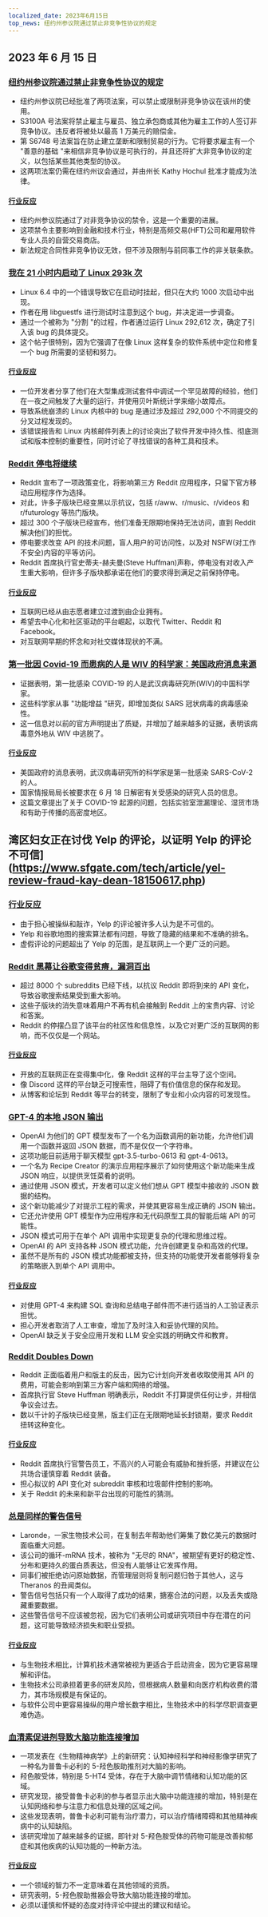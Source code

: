 ```yaml
---
localized_date: 2023年6月15日
top_news: 纽约州参议院通过禁止非竞争性协议的规定
---
```




## 2023 年 6 月 15 日

### [纽约州参议院通过禁止非竞争性协议的规定](https://ogletree.com/insights/new-york-state-senate-passes-prohibitions-on-non-competes/)

- 纽约州参议院已经批准了两项法案，可以禁止或限制非竞争协议在该州的使用。
- S3100A 号法案将禁止雇主与雇员、独立承包商或其他为雇主工作的人签订非竞争协议。违反者将被处以最高 1 万美元的赔偿金。
- 第 S6748 号法案旨在防止建立垄断和限制贸易的行为。它将要求雇主有一个 "善意的基础 "来相信非竞争协议是可执行的，并且还将扩大非竞争协议的定义，以包括某些其他类型的协议。
- 这两项法案仍需在纽约州议会通过，并由州长 Kathy Hochul 批准才能成为法律。

#### [行业反应](http://news.ycombinator.com/item?id=36329483)

- 纽约州参议院通过了对非竞争协议的禁令，这是一个重要的进展。
- 这项禁令主要影响到金融和技术行业，特别是高频交易(HFT)公司和雇用软件专业人员的自营交易商店。
- 新法规定合同性非竞争协议无效，但不涉及限制与前同事工作的非关联条款。

### [我在 21 小时内启动了 Linux 293k 次](https://rwmj.wordpress.com/2023/06/14/i-booted-linux-292612-times/)

- Linux 6.4 中的一个错误导致它在启动时挂起，但只在大约 1000 次启动中出现。
- 作者在用 libguestfs 进行测试时注意到这个 bug，并决定进一步调查。
- 通过一个被称为 "分割 "的过程，作者通过运行 Linux 292,612 次，确定了引入该 bug 的具体提交。
- 这个帖子很特别，因为它强调了在像 Linux 这样复杂的软件系统中定位和修复一个 bug 所需要的坚韧和努力。

#### [行业反应](http://news.ycombinator.com/item?id=36325986)

- 一位开发者分享了他们在大型集成测试套件中调试一个罕见故障的经验，他们在一夜之间触发了大量的运行，并使用贝叶斯统计学来缩小故障点。
- 导致系统崩溃的 Linux 内核中的 bug 是通过涉及超过 292,000 个不同提交的分叉过程发现的。
- 该错误报告和 Linux 内核邮件列表上的讨论突出了软件开发中持久性、彻底测试和版本控制的重要性，同时讨论了寻找错误的各种工具和技术。

### [Reddit 停电将继续](https://old.reddit.com/r/ModCoord/comments/148ks6u/indefinite_blackout_next_steps_polling_your/)

- Reddit 宣布了一项政策变化，将影响第三方 Reddit 应用程序，只留下官方移动应用程序作为选择。
- 对此，许多子版块已经变黑以示抗议，包括 r/aww、r/music、r/videos 和 r/futurology 等热门版块。
- 超过 300 个子版块已经宣布，他们准备无限期地保持无法访问，直到 Reddit 解决他们的担忧。
- 停电要求改变 API 的技术问题，盲人用户的可访问性，以及对 NSFW(对工作不安全)内容的平等访问。
- Reddit 首席执行官史蒂夫-赫夫曼(Steve Huffman)声称，停电没有对收入产生重大影响，但许多子版块都承诺在他们的要求得到满足之前保持停电。

#### [行业反应](http://news.ycombinator.com/item?id=36321780)

- 互联网已经从由志愿者建立过渡到由企业拥有。
- 希望去中心化和社区驱动的平台崛起，以取代 Twitter、Reddit 和 Facebook。
- 对互联网早期的怀念和对社交媒体现状的不满。

### [第一批因 Covid-19 而患病的人是 WIV 的科学家：美国政府消息来源](https://public.substack.com/p/first-people-sickened-by-covid-19)

- 证据表明，第一批感染 COVID-19 的人是武汉病毒研究所(WIV)的中国科学家。
- 这些科学家从事 "功能增益 "研究，即增加类似 SARS 冠状病毒的病毒感染性。
- 这一信息对以前的官方声明提出了质疑，并增加了越来越多的证据，表明该病毒意外地从 WIV 中逃脱了。

#### [行业反应](http://news.ycombinator.com/item?id=36328352)

- 美国政府的消息表明，武汉病毒研究所的科学家是第一批感染 SARS-CoV-2 的人。
- 国家情报局局长被要求在 6 月 18 日解密有关受感染的研究人员的信息。
- 这篇文章提出了关于 COVID-19 起源的问题，包括实验室泄漏理论、湿货市场和有助于传播的高密度地区。

## 湾区妇女正在讨伐 Yelp 的评论，以证明 Yelp 的评论不可信](https://www.sfgate.com/tech/article/yel-review-fraud-kay-dean-18150617.php)

### [行业反应](http://news.ycombinator.com/item?id=36328433)

- 由于担心被操纵和敲诈，Yelp 的评论被许多人认为是不可信的。
- Yelp 和谷歌地图的搜索算法都有问题，导致了隐藏的结果和不准确的排名。
- 虚假评论的问题超出了 Yelp 的范围，是互联网上一个更广泛的问题。

### [Reddit 黑幕让谷歌变得贫瘠，漏洞百出](https://www.techradar.com/opinion/the-reddit-blackout-has-left-google-barren-and-full-of-holes)

- 超过 8000 个 subreddits 已经下线，以抗议 Reddit 即将到来的 API 变化，导致谷歌搜索结果受到重大影响。
- 这些子版块的消失意味着用户不再有机会接触到 Reddit 上的宝贵内容、讨论和答案。
- Reddit 的停摆凸显了该平台的社区性和信息性，以及它对更广泛的互联网的影响，而不仅仅是一个网站。

#### [行业反应](http://news.ycombinator.com/item?id=36327210)

- 开放的互联网正在变得集中化，像 Reddit 这样的平台主导了这个空间。
- 像 Discord 这样的平台缺乏可搜索性，阻碍了有价值信息的保存和发现。
- 从博客和论坛到 Reddit 等平台的转变，限制了专业和小众内容的可发现性。

### [GPT-4 的本地 JSON 输出](https://yonom.substack.com/p/native-json-output-from-gpt-4)

- OpenAI 为他们的 GPT 模型发布了一个名为函数调用的新功能，允许他们调用一个函数并返回 JSON 数据，而不是仅仅一个字符串。
- 这项功能目前适用于聊天模型 gpt-3.5-turbo-0613 和 gpt-4-0613。
- 一个名为 Recipe Creator 的演示应用程序展示了如何使用这个新功能来生成 JSON 响应，以提供烹饪菜肴的说明。
- 通过使用 JSON 模式，开发者可以定义他们想从 GPT 模型中接收的 JSON 数据的结构。
- 这个新功能减少了对提示工程的需求，并使其更容易生成正确的 JSON 输出。
- 它还允许使用 GPT 模型作为应用程序和无代码原型工具的智能后端 API 的可能性。
- JSON 模式可用于在单个 API 调用中实现更复杂的代理和思维过程。
- OpenAI 的 API 支持各种 JSON 模式功能，允许创建更复杂和高效的代理。
- 虽然不是所有的 JSON 模式功能都被支持，但支持的功能使开发者能够将复杂的策略嵌入到单个 API 调用中。

#### [行业反应](http://news.ycombinator.com/item?id=36330972)

- 对使用 GPT-4 来构建 SQL 查询和总结电子邮件而不进行适当的人工验证表示担忧。
- 担心开发者取消了人工审查，增加了及时注入和妥协代理的风险。
- OpenAI 缺乏关于安全应用开发和 LLM 安全实践的明确文件和教育。

### [Reddit Doubles Down](https://www.platformer.news/p/reddit-doubles-down)

- Reddit 正面临着用户和版主的反击，因为它计划向开发者收取使用其 API 的费用，可能会影响到第三方客户端和网络的增强。
- 首席执行官 Steve Huffman 明确表示，Reddit 不打算提供任何让步，并相信争议会过去。
- 数以千计的子版块已经变黑，版主们正在无限期地延长封锁期，要求 Reddit 扭转这种变化。

#### [行业反应](http://news.ycombinator.com/item?id=36319652)

- Reddit 首席执行官警告员工，不高兴的人可能会有威胁和挫折感，并建议在公共场合谨慎穿着 Reddit 装备。
- 担心拟议的 API 变化对 subreddit 审核和垃圾邮件控制的影响。
- 关于 Reddit 的未来和新平台出现的可能性的猜测。

### [总是同样的警告信号](https://www.science.org/content/blog-post/always-same-warning-signs)

- Laronde，一家生物技术公司，在复制去年帮助他们筹集了数亿美元的数据时面临重大问题。
- 该公司的循环-mRNA 技术，被称为 "无尽的 RNA"，被期望有更好的稳定性、分布和更持久的蛋白质表达，但没有人能够让它发挥作用。
- 同事们被拒绝访问原始数据，而管理层则将复制问题归咎于其他人，这与 Theranos 的丑闻类似。
- 警告信号包括只有一个人取得了成功的结果，搪塞合法的问题，以及丢失或隐藏重要数据。
- 这些警告信号不应该被忽视，因为它们表明公司或研究项目中存在潜在的问题，这可能导致经济损失和职业受损。

#### [行业反应](http://news.ycombinator.com/item?id=36325349)

- 与生物技术相比，计算机技术通常被视为更适合于启动资金，因为它更容易理解和评估。
- 生物技术公司承担着更多的研发风险，但根据病人数量和向医疗机构收费的潜力，其市场规模是有保证的。
- 与软件公司中更容易操纵的用户增长数字相比，生物技术中的科学尽职调查更难伪造。

### [血清素促进剂导致大脑功能连接增加](https://www.alphagalileo.org/en-gb/Item-Display/ItemId/234406?returnurl=https://www.alphagalileo.org/en-gb/Item-Display/ItemId/234406)

- 一项发表在《生物精神病学》上的新研究：认知神经科学和神经影像学研究了一种名为普鲁卡必利的 5-羟色胺助推剂对大脑的影响。
- 羟色胺受体，特别是 5-HT4 受体，存在于大脑中调节情绪和认知功能的区域。
- 研究发现，接受普鲁卡必利的参与者显示出大脑中功能连接的增加，特别是在认知网络和参与注意力和信息处理的区域之间。
- 这些发现表明，普鲁卡必利可能有治疗潜力，可以治疗情绪障碍和其他精神疾病中的认知缺陷。
- 该研究增加了越来越多的证据，即针对 5-羟色胺受体的药物可能是改善抑郁症和其他疾病的认知功能的一种新方法。

#### [行业反应](http://news.ycombinator.com/item?id=36321843)

- 一个领域的智力不一定意味着在其他领域的资质。
- 研究表明，5-羟色胺助推器会导致大脑功能连接的增加。
- 必须以谨慎和怀疑的态度对待评论中提出的建议和结论。

</Steps>
